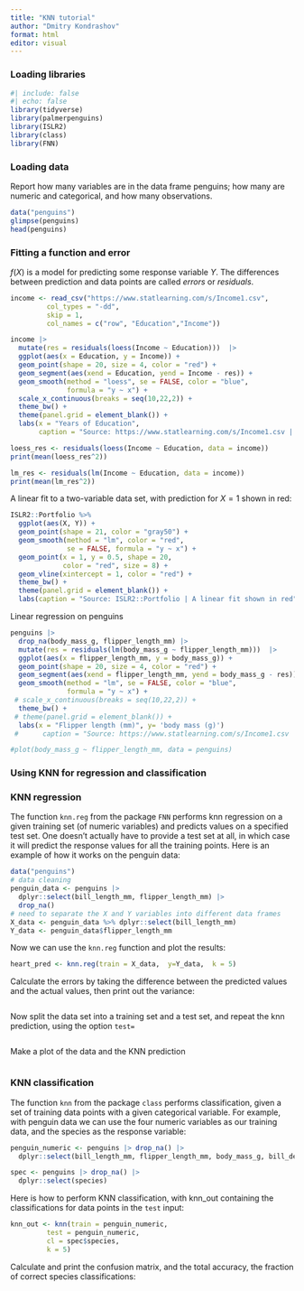 ```yaml
---
title: "KNN tutorial"
author: "Dmitry Kondrashov"
format: html
editor: visual
---
```


### Loading libraries

```r
#| include: false
#| echo: false
library(tidyverse)
library(palmerpenguins)
library(ISLR2)
library(class)
library(FNN)
```

### Loading data

Report how many variables are in the data frame penguins; how many are numeric and categorical, and how many observations.

```r
data("penguins")
glimpse(penguins)
head(penguins)
```

### Fitting a function and error

$f(X)$ is a model for predicting some response variable $Y$. The differences between prediction and data points are called *errors* or *residuals*.

```r
income <- read_csv("https://www.statlearning.com/s/Income1.csv",
         col_types = "-dd",
         skip = 1,
         col_names = c("row", "Education","Income")) 

income |> 
  mutate(res = residuals(loess(Income ~ Education)))  |>  
  ggplot(aes(x = Education, y = Income)) +
  geom_point(shape = 20, size = 4, color = "red") +
  geom_segment(aes(xend = Education, yend = Income - res)) +
  geom_smooth(method = "loess", se = FALSE, color = "blue",
              formula = "y ~ x") +
  scale_x_continuous(breaks = seq(10,22,2)) +
  theme_bw() +
  theme(panel.grid = element_blank()) +
  labs(x = "Years of Education",
       caption = "Source: https://www.statlearning.com/s/Income1.csv | A loess fit shown in blue") 

loess_res <- residuals(loess(Income ~ Education, data = income))
print(mean(loess_res^2))

lm_res <- residuals(lm(Income ~ Education, data = income))
print(mean(lm_res^2))
```

A linear fit to a two-variable data set, with prediction for $X=1$ shown in red:

```r
ISLR2::Portfolio %>% 
  ggplot(aes(X, Y)) +
  geom_point(shape = 21, color = "gray50") +
  geom_smooth(method = "lm", color = "red", 
              se = FALSE, formula = "y ~ x") +
  geom_point(x = 1, y = 0.5, shape = 20, 
             color = "red", size = 8) +
  geom_vline(xintercept = 1, color = "red") +
  theme_bw() +
  theme(panel.grid = element_blank()) +
  labs(caption = "Source: ISLR2::Portfolio | A linear fit shown in red") 
```

Linear regression on penguins

```r
penguins |> 
  drop_na(body_mass_g, flipper_length_mm) |> 
  mutate(res = residuals(lm(body_mass_g ~ flipper_length_mm)))  |>  
  ggplot(aes(x = flipper_length_mm, y = body_mass_g)) +
  geom_point(shape = 20, size = 4, color = "red") +
  geom_segment(aes(xend = flipper_length_mm, yend = body_mass_g - res)) +
  geom_smooth(method = "lm", se = FALSE, color = "blue",
              formula = "y ~ x") +
 # scale_x_continuous(breaks = seq(10,22,2)) +
  theme_bw() +
 # theme(panel.grid = element_blank()) +
  labs(x = "Flipper length (mm)", y= 'body mass (g)')
 #      caption = "Source: https://www.statlearning.com/s/Income1.csv | A loess fit shown in blue") 

#plot(body_mass_g ~ flipper_length_mm, data = penguins)
```

### Using KNN for regression and classification

### KNN regression

The function `knn.reg` from the package `FNN` performs knn regression on a given training set (of numeric variables) and predicts values on a specified test set. One doesn't actually have to provide a test set at all, in which case it will predict the response values for all the training points. Here is an example of how it works on the penguin data:

```r
data("penguins")
# data cleaning
penguin_data <- penguins |> 
  dplyr::select(bill_length_mm, flipper_length_mm) |> 
  drop_na() 
# need to separate the X and Y variables into different data frames
X_data <- penguin_data %>% dplyr::select(bill_length_mm)
Y_data <- penguin_data$flipper_length_mm
```

Now we can use the `knn.reg` function and plot the results:

```r
heart_pred <- knn.reg(train = X_data,  y=Y_data,  k = 5)


```

Calculate the errors by taking the difference between the predicted values and the actual values, then print out the variance:

```r

```

Now split the data set into a training set and a test set, and repeat the knn prediction, using the option `test=`

```r

```

Make a plot of the data and the KNN prediction

```r

```

### KNN classification

The function `knn` from the package `class` performs classification, given a set of training data points with a given categorical variable. For example, with penguin data we can use the four numeric variables as our training data, and the species as the response variable:

```r
penguin_numeric <- penguins |> drop_na() |>
  dplyr::select(bill_length_mm, flipper_length_mm, body_mass_g, bill_depth_mm)

spec <- penguins |> drop_na() |>
  dplyr::select(species)


```

Here is how to perform KNN classification, with knn_out containing the classifications for data points in the `test` input:

```r
knn_out <- knn(train = penguin_numeric, 
         test = penguin_numeric, 
         cl = spec$species, 
         k = 5)
```

Calculate and print the confusion matrix, and the total accuracy, the fraction of correct species classifications:

```r

```
